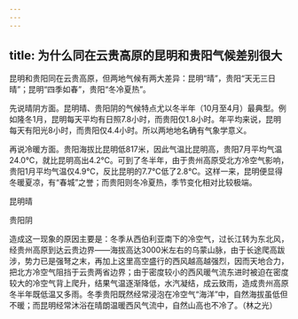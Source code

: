 ```yaml
---
---
---
```

title: 为什么同在云贵高原的昆明和贵阳气候差别很大
---




昆明和贵阳同在云贵高原，但两地气候有两大差异：昆明“晴”，贵阳“天无三日晴”；昆明“四季如春”，贵阳“冬冷夏热”。

先说晴阴方面。昆明晴、贵阳阴的气候特点尤以冬半年（10月至4月）最典型。例如隆冬1月，昆明每天平均有日照7.8小时，而贵阳仅1.8小时。年平均来说，昆明每天有阳光8小时，而贵阳仅4.4小时。所以两地地名确有气象学意义。

再说冷暖方面。贵阳海拔比昆明低817米，因此气温比昆明高，贵阳7月平均气温24.0℃，就比昆明高出4.2℃。可到了冬半年，由于贵州高原受北方冷空气影响，贵阳1月平均气温仅4.9℃，反比昆明的7.7℃低了2.8℃。这样一来，昆明便显得冬暖夏凉，有“春城”之誉；而贵阳则冬冷夏热，季节变化相对比较极端。

昆明晴



贵阳阴



造成这一现象的原因主要是：冬季从西伯利亚南下的冷空气，过长江转为东北风，经贵州高原到达云贵边界——海拔高达3000米左右的乌蒙山脉，由于长途爬高跋涉，势力已是强弩之末，再加上这里高空盛行的西风越高越强烈，因而天地合力，把北方冷空气阻挡于云贵两省边界；由于密度较小的西风暖气流东进时被迫在密度较大的冷空气背上爬升，结果气温逐渐降低，水汽凝结，成云致雨，造成贵州高原冬半年既低温又多雨。冬季贵阳既然经常浸泡在冷空气“海洋”中，自然海拔虽低但不暖；而昆明经常沐浴在晴朗温暖西风气流中，自然山高也不冷了。（林之光）